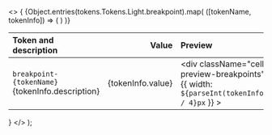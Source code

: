 
  <>
    {
      <table className="docs my-6">
        <thead>
          <tr>
            <th align="left">Token and description</th>
            <th align="right">
              <span className="pr-4">Value</span>
            </th>
            <th className="hidden sm:table-cell" align="left">
              Preview
            </th>
          </tr>
        </thead>
        <tbody>
          {Object.entries(tokens.Tokens.Light.breakpoint).map(
            ([tokenName, tokenInfo]) => (
              <tr key={tokenName}>
                <td className="w-full">
                  <div className="cell-tokens-name">
                    <code className="font-medium">breakpoint-{tokenName}</code>
                    <div className="cell-description-tokens">
                      {tokenInfo.description}
                    </div>
                  </div>
                </td>
                <td>
                  <div className="cell-value-scale" align="right">
                    {tokenInfo.value}
                  </div>
                </td>
                <td className="hidden sm:table-cell">
                  <div
                    className="cell-preview-breakpoints"
                    style={{ width: `${parseInt(tokenInfo.value) / 4}px` }}
                  ></div>
                </td>
              </tr>
            )
          )}
        </tbody>
      </table>
    }
  </>
);